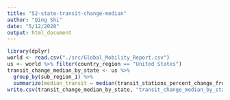 ```yaml
---
title: "52-state-transit-change-median"
author: "Qing Shi"
date: "5/12/2020"
output: html_document
---
```



```r
library(dplyr)
world <- read.csv("./src/Global_Mobility_Report.csv")
us <- world %>% filter(country_region == "United States")
transit_change_median_by_state <- us %>%  
  group_by(sub_region_1) %>% 
  summarize(median_transit = median(transit_stations_percent_change_from_baseline, na.rm = TRUE))
write.csv(transit_change_median_by_state, "transit_change_median_by_state.csv")
```